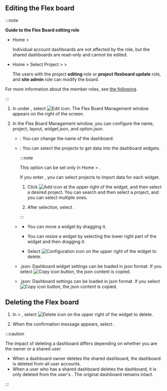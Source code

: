 ## Editing the Flex board

:::note

**Guide to the Flex Board editing role**

- Home &gt; <Cmdname sid="side_integratedFlexboard" className="uitext" />

  Individual account dashboards are not affected by the role, but the shared dashboards are read-only and cannot be edited. 

- Home &gt; Select Project &gt; <Cmdname sid="side_dashboard" className="uitext" /> &gt; <Cmdname sid="side_flexboard" className="uitext" />

  The users with the project **editing** role or **project flexboard update** role, and **site admin** role can modify the board.

For more information about the member roles, see [the following](../project/project-structure#member-auth).

:::

1. In <Cmdname sid="dashboard_list" className="uitext" /> under <Cmdname sid="side_flexboard" className="uitext" />, select ![Edit icon](/img/ico-edit.svg). The Flex Board Management window appears on the right of the screen.

2. In the Flex Board Management window, you can configure the name, project, layout, widget.json, and option.json.

    - <Cmdname sid="rename" className="uitext" />: You can change the name of the dashboard.

    - <Cmdname sid="project" className="uitext" />: You can select the projects to get data into the dashboard widgets.

      :::note

      This option can be set only in Home &gt; <Cmdname sid="side_integratedFlexboard" className="uitext" />.

      If you enter <Cmdname sid="side_integratedFlexboard" className="uitext" />, you can select projects to import data for each widget. 
  
      1. Click ![Add icon](/img/ico-add.svg) at the upper right of the widget, and then select a desired project. You can search and then select a project, and you can select multiple ones. 
  
      2. After selection, select <Cmdname sid="apply" className="uitext" />.

      :::

    - <Cmdname sid="layout" className="uitext" />

      - You can move a widget by dragging it.

      - You can resize a widget by selecting the lower right part of the widget and then dragging it.

      - Select ![Configuration icon](/img/ico-trash.svg) on the upper right of the widget to delete.

    - <Cmdname sid="widget" className="uitext" /><UI>.json</UI>: Dashboard widget settings can be loaded in json format. If you select ![Copy icon](/img/ico-copy.svg) button, the json content is copied.

    - <Cmdname sid="option" className="uitext" /><UI>.json</UI>: Dashboard settings can be loaded in json format. If you select ![Copy icon](/img/ico-copy.svg) button, the json content is copied.

## Deleting the Flex board

1. In <Cmdname sid="side_flexboard" className="uitext" /> &gt; <Cmdname sid="dashboard_list" className="uitext" />, select ![Delete icon](/img/ico-trash.svg) on the upper right of the widget to delete. 

2. When the confirmation message appears, select <Cmdname sid="delete" className="uitext" />.

:::caution

The impact of deleting a dashboard differs depending on whether you are the owner or a shared user.

- When a dashboard owner deletes the shared dashboard, the dashboard is deleted from all user accounts.
- When a user who has a shared dashboard deletes the dashboard, it is only deleted from the user's <Cmdname sid="dashboard_list" className="uitext" />. The original dashboard remains intact.

:::